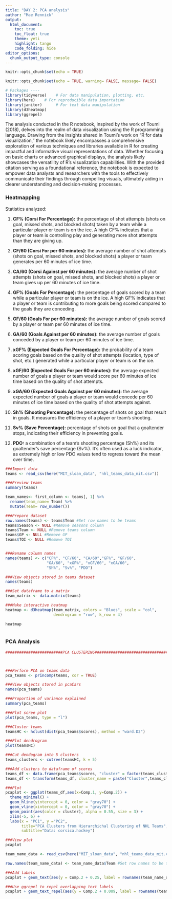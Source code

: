 ```yaml
---
title: "DAY 2: PCA analysis"
author: "Mae Rennick"
output: 
  html_document:
    toc: true
    toc_float: true
    theme: yeti
    highlight: tango
    code_folding: hide
editor_options: 
  chunk_output_type: console
---
```


```r
knitr::opts_chunk$set(echo = TRUE)
```



```r
knitr::opts_chunk$set(echo = TRUE, warning= FALSE, message= FALSE)

# Packages ----
library(tidyverse)    # For data manipulation, plotting, etc. 
library(here)    # For reproducible data importation 
library(janitor)      # For text data manipulation
library(d3heatmap)
library(ggrepel)


```
 
The analysis conducted in the R notebook, inspired by the work of Toumi (2018), delves into the realm of data visualization using the R programming language. Drawing from the insights shared in Toumi's work on "R for data visualization," the notebook likely encompasses a comprehensive exploration of various techniques and libraries available in R for creating impactful and informative visual representations of data. Whether focusing on basic charts or advanced graphical displays, the analysis likely showcases the versatility of R's visualization capabilities. With the provided citation serving as a foundational reference, the notebook is expected to empower data analysts and researchers with the tools to effectively communicate their findings through compelling visuals, ultimately aiding in clearer understanding and decision-making processes. 

### Heatmapping

Statistics analyzed: 

1. **CF% (Corsi For Percentage):** the percentage of shot attempts (shots on goal, missed shots, and blocked shots) taken by a team while a particular player or team is on the ice. A high CF% indicates that a player or team is controlling play and generating more shot attempts than they are giving up.

2. **CF/60 (Corsi For per 60 minutes):** the average number of shot attempts (shots on goal, missed shots, and blocked shots) a player or team generates per 60 minutes of ice time.

3. **CA/60 (Corsi Against per 60 minutes):** the average number of shot attempts (shots on goal, missed shots, and blocked shots) a player or team gives up per 60 minutes of ice time.

4. **GF% (Goals For Percentage):** the percentage of goals scored by a team while a particular player or team is on the ice. A high GF% indicates that a player or team is contributing to more goals being scored compared to the goals they are conceding.

5. **GF/60 (Goals For per 60 minutes):** the average number of goals scored by a player or team per 60 minutes of ice time.

6. **GA/60 (Goals Against per 60 minutes):** the average number of goals conceded by a player or team per 60 minutes of ice time.

7. **xGF% (Expected Goals For Percentage):** the probability of a team scoring goals based on the quality of shot attempts (location, type of shot, etc.) generated while a particular player or team is on the ice.

8. **xGF/60 (Expected Goals For per 60 minutes):** the average expected number of goals a player or team would score per 60 minutes of ice time based on the quality of shot attempts.

9. **xGA/60 (Expected Goals Against per 60 minutes):** the average expected number of goals a player or team would concede per 60 minutes of ice time based on the quality of shot attempts against.

10. **Sh% (Shooting Percentage):** the percentage of shots on goal that result in goals. It measures the efficiency of a player or team's shooting.

11. **Sv% (Save Percentage):**  percentage of shots on goal that a goaltender stops, indicating their efficiency in preventing goals.

12. **PDO:** a combination of a team's shooting percentage (Sh%) and its goaltender's save percentage (Sv%). It's often used as a luck indicator, as extremely high or low PDO values tend to regress toward the mean over time.


```r

###Import data
teams <- read_csv(here("MIT_sloan_data", "nhl_teams_data_mit.csv"))

###Preview teams
summary(teams)

team_names<- first_column <- teams[, 1] %>% 
  rename(team_name= Team) %>% 
  mutate(Team= row_number())

###Prepare dataset
row.names(teams) <- teams$Team #Set row names to be teams
teams$Season <- NULL #Remove seasons column
teams$Team <- NULL #Remove teams column
teams$GP <- NULL #Remove GP
teams$TOI <- NULL #Remove TOI


###Rename column names
names(teams) <- c("CF%", "CF/60", "CA/60","GF%", "GF/60", 
                  "GA/60", "xGF%", "xGF/60", "xGA/60", 
                  "Sh%", "Sv%", "PDO")

###View objects stored in teams dataset
names(teams) 

###Set dataframe to a matrix
team_matrix <- data.matrix(teams)

###Make interactive heatmap
heatmap <- d3heatmap(team_matrix, colors = "Blues", scale = "col",
                     dendrogram = "row", k_row = 4)

heatmap



```



### PCA Analysis

```r
#########################PCA CLUSTERING#######################################



###Perform PCA on teams data
pca_teams <- princomp(teams, cor = TRUE) 

###View objects stored in pcaCars
names(pca_teams)

###Proportion of variance explained
summary(pca_teams)

###Plot scree plot
plot(pca_teams, type = "l")

###Cluster teams
teamsHC <- hclust(dist(pca_teams$scores), method = "ward.D2")

###Plot dendrogram
plot(teamsHC)

###Cut dendogram into 5 clusters
teams_clusters <- cutree(teamsHC, k = 5)

###Add clusters to dataframe of scores
teams_df <- data.frame(pca_teams$scores, "cluster" = factor(teams_clusters))
teams_df <- transform(teams_df, cluster_name = paste("Cluster",teams_clusters))

###Plot
pcaplot <- ggplot(teams_df,aes(x=Comp.1, y=Comp.2)) +
  theme_minimal() +
  geom_hline(yintercept = 0, color = "gray70") +
  geom_vline(xintercept = 0, color = "gray70") +
  geom_point(aes(color = cluster), alpha = 0.55, size = 3) +
  xlim(-5, 6) + 
  labs(x = "PC1", y ="PC2", 
       title="PCA Clusters from Hierarchichal Clustering of NHL Teams", 
       subtitle="Data: corsica.hockey")

###View plot
pcaplot

team_name_data <- read_csv(here("MIT_sloan_data", "nhl_teams_data_mit.csv"))

row.names(team_name_data) <- team_name_data$Team #Set row names to be teams

###Add labels
pcaplot + geom_text(aes(y = Comp.2 + 0.25, label = rownames(team_name_data)))

###Use ggrepel to repel overlapping text labels 
pcaplot + geom_text_repel(aes(y = Comp.2 + 0.009, label = rownames(team_name_data))) 


```

